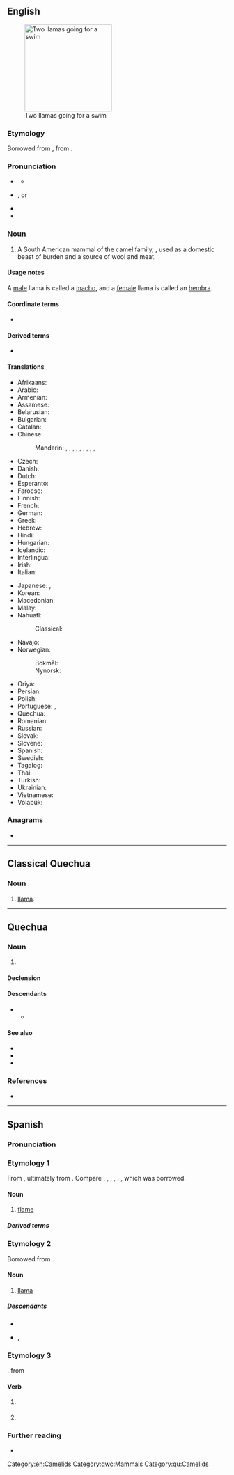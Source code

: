 {{also|llamá}}
==English==
{{wikipedia}}
[[Image:Two llamas going for a swim.jpg|thumb|200px|Two llamas going for a swim]]

===Etymology===
Borrowed from {{bor|en|es|llama}}, from {{der|en|qu|llama}}.

===Pronunciation===
* {{a|UK}} {{IPA|en|/ˈlɑː.mə/}}
** {{audio|en|LL-Q1860 (eng)-Vealhurl-llama.wav|Audio (UK)}}
* {{a|US}} {{IPA|en|/ˈlɑmə/}}, or {{qualifier|rare, foreign}} {{IPA|en|/ˈjɑmə/}}
* {{rhymes|en|ɑːmə}}
* {{homophones|en|lama}}

===Noun===
{{en-noun}}

# A South American mammal of the camel family, {{taxlink|Lama glama|species}}, used as a domestic beast of burden and a source of wool and meat.

====Usage notes====
A [[male]] llama is called a [[macho]], and a [[female]] llama is called an [[hembra]].

====Coordinate terms====
* {{list:camelids/en}}

====Derived terms====
* {{l|en|lamoid}}

====Translations====
{{trans-top|South American mammal of the camel family, ''Lama glama''}}
* Afrikaans: {{t|af|lama}}
* Arabic: {{t|ar|لَامَا|f}}
* Armenian: {{t+|hy|լամա}}
* Assamese: {{t|as|লামা}}
* Belarusian: {{t|be|ла́ма|f}}
* Bulgarian: {{t+|bg|ла́ма|f}}
* Catalan: {{t+|ca|llama|f}}
* Chinese:
*: Mandarin: {{t|cmn|大羊駝}}, {{t|cmn|大羊驼|tr=dàyángtuo}}, {{t+|cmn|駱馬}}, {{t+|cmn|骆马|tr=luòmǎ}}, {{t+|cmn|駝羊}}, {{t+|cmn|驼羊|tr=tuóyáng}}, {{t|cmn|無峰駱駝}}, {{t|cmn|无峰骆驼|tr=wúfēngluòtuo}}, {{t|cmn|家羊駝}}, {{t|cmn|家羊驼|tr=jiāyángtuo}}
* Czech: {{t+|cs|lama|f}}
* Danish: {{t+|da|lama|c}}
* Dutch: {{t+|nl|lama|m}}
* Esperanto: {{t+|eo|lamo}}
* Faroese: {{t|fo|lama|f}}
* Finnish: {{t+|fi|laama}}
* French: {{t+|fr|lama|m}}
* German: {{t+|de|Lama|n}}
* Greek: {{t+|el|λάμα|f}}
* Hebrew: {{t+|he|לָמָּה|f|tr=lama}}
* Hindi: {{t+|hi|लामा}}
* Hungarian: {{t+|hu|láma}}
* Icelandic: {{t|is|lamadýr|n}}
* Interlingua: {{t|ia|llama}}
* Irish: {{t|ga|láma|m}}
* Italian: {{t+|it|lama|m}}
{{trans-mid}}
* Japanese: {{t+|ja|ラマ|tr=rama}}, {{t+|ja|リャマ|tr=ryama}}
* Korean: {{t+|ko|라마}}
* Macedonian: {{t|mk|ла́ма|f}}
* Malay: {{t|ms|llama}}
* Nahuatl:
*: Classical: {{t|nci|pelonichcatl}}
* Navajo: {{t|nv|Shádiʼááhdę́ę́ʼ tłʼízí}}
* Norwegian:
*: Bokmål: {{t+|nb|lama|m}}
*: Nynorsk: {{t|nn|lama|m}}
* Oriya: {{t+|or|ଲାମା}}
* Persian: {{t|fa|شتر بیکوهان|tr=šotor-e bikohan}}
* Polish: {{t+|pl|lama|f}}
* Portuguese: {{t+|pt|lhama|f}} {{qualifier|Brazil}}, {{t+|pt|lama|m}} {{qualifier|Portugal}}
* Quechua: {{t|qu|llama}}
* Romanian: {{t+|ro|lamă|f}}
* Russian: {{t+|ru|ла́ма|f}}
* Slovak: {{t+|sk|lama|f}}
* Slovene: {{t+|sl|lama|f}}
* Spanish: {{t+|es|llama|f}}
* Swedish: {{t+|sv|lama|c}}
* Tagalog: {{t|tl|liyama}}
* Thai: {{t|th|ยามา}}
* Turkish: {{t+|tr|lama}}
* Ukrainian: {{t|uk|ла́ма|f}}
* Vietnamese: {{t|vi|lạc đà không bướu}}
* Volapük: {{t+|vo|lamad}}
{{trans-bottom}}

===Anagrams===
* {{anagrams|en|a=aallm|Allam}}

[[Category:en:Camelids]]

----

==Classical Quechua==

===Noun===
{{head|qwc|noun}}

# [[llama]].

[[Category:qwc:Mammals]]
----

==Quechua==

===Noun===
{{head|qu|noun}}

# {{l|en|llama}} {{gloss|{{taxlink|Lama glama|species}}, a camelid used as a beast of burden in the Andes}}

====Declension====
{{qu-noun-v}}{{qu-poss-v}}

====Descendants====
* {{desc|es|llama|bor=1}}
** {{desc|en|llama|bor=1}}

====See also====
* {{l|qu|allpaqa}}
* {{l|qu|wanaku}}
* {{l|qu|wik'uña}}

===References===
* {{R:Diccionario AMLQ|page=89}}

[[Category:qu:Camelids]]

----

==Spanish==

===Pronunciation===
{{es-IPA}}

===Etymology 1===
From {{inh|es|la|flamma}}, ultimately from {{der|es|ine-pro|*bʰlē-||to shimmer, gleam, shine}}. Compare {{cog|ca|flama}}, {{cog|it|fiamma}}, {{cog|pt|chama}}, {{cog|fr|flamme}}, {{cog|de|Flamme}}. {{doublet|es|flama}}, which was borrowed.

====Noun====
{{es-noun|f}}

# [[flame]]
#: {{syn|es|flama}}

=====Derived terms=====
{{der3|es
|apagallamas
|lanzallamas
|llamarada
|llamear}}

===Etymology 2===
Borrowed from {{bor|es|qu|llama}}.

====Noun====
{{es-noun|f}}

# [[#English|llama]] {{gloss|camelid mammal}}

=====Descendants=====
* {{desc|en|llama}}
* {{desc|pt|lhama}}, {{l|pt|lama}}

===Etymology 3===
{{nonlemma}}, from {{l|es|llamar}}

====Verb====
{{head|es|verb form}}

# {{es-verb form of|person=third-person|number=singular|tense=present|mood=indicative|ending=ar|llamar}}
#: {{uxi|es|¿Cómo se ''llama'' usted?|What is your name?|lit=How do [you] call yourself?}}
# {{es-verb form of|formal=no|person=second-person|number=singular|sense=affirmative|mood=imperative|ending=ar|llamar}}

===Further reading===
* {{R:DRAE 2001}}

{{C|es|Camelids}}